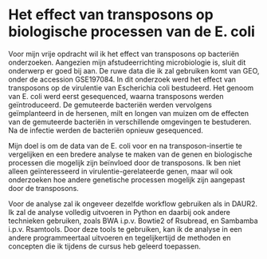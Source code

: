 # Het effect van transposons op biologische processen van de E. coli
 
Voor mijn vrije opdracht wil ik het effect van transposons op bacteriën onderzoeken. Aangezien mijn afstudeerrichting microbiologie is, sluit dit onderwerp er goed bij aan. De ruwe data die ik zal gebruiken komt van GEO, onder de accession GSE197084. In dit onderzoek werd het effect van transposons op de virulentie van Escherichia coli bestudeerd. Het genoom van E. coli werd eerst gesequenced, waarna transposons werden geïntroduceerd. De gemuteerde bacteriën werden vervolgens geïmplanteerd in de hersenen, milt en longen van muizen om de effecten van de gemuteerde bacteriën in verschillende omgevingen te bestuderen. Na de infectie werden de bacteriën opnieuw gesequenced.

Mijn doel is om de data van de E. coli voor en na transposon-insertie te vergelijken en een bredere analyse te maken van de genen en biologische processen die mogelijk zijn beïnvloed door de transposons. Ik ben niet alleen geïnteresseerd in virulentie-gerelateerde genen, maar wil ook onderzoeken hoe andere genetische processen mogelijk zijn aangepast door de transposons.

Voor de analyse zal ik ongeveer dezelfde workflow gebruiken als in DAUR2. Ik zal de analyse volledig uitvoeren in Python en daarbij ook andere technieken gebruiken, zoals BWA i.p.v. Bowtie2 of Rsubread, en Sambamba i.p.v. Rsamtools. Door deze tools te gebruiken, kan ik de analyse in een andere programmeertaal uitvoeren en tegelijkertijd de methoden en concepten die ik tijdens de cursus heb geleerd toepassen.